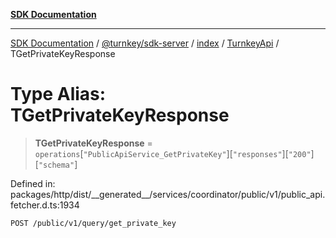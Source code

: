 [**SDK Documentation**](../../../../../../README.mdx)

***

[SDK Documentation](../../../../../../packages.mdx) / [@turnkey/sdk-server](../../../../README.mdx) / [index](../../../README.mdx) / [TurnkeyApi](../README.mdx) / TGetPrivateKeyResponse

# Type Alias: TGetPrivateKeyResponse

> **TGetPrivateKeyResponse** = `operations`\[`"PublicApiService_GetPrivateKey"`\]\[`"responses"`\]\[`"200"`\]\[`"schema"`\]

Defined in: packages/http/dist/\_\_generated\_\_/services/coordinator/public/v1/public\_api.fetcher.d.ts:1934

`POST /public/v1/query/get_private_key`
